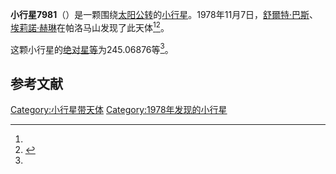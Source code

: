 {{Infobox planet
| bgcolour = #FFFFC0
| name = 7981
| symbol = 
| image = 
| caption = 
| discovery = yes
| discovery_ref = 
| discoverer = [[舒爾特·巴斯|舒爾特·巴斯]]、[[埃莉諾·赫琳|埃莉諾·赫琳]]
| discovery_site = [[帕洛马山|帕洛马山]] 
| discovered = 1978年11月7日
| designations = yes
| mp_name = 
| named_after = 
| alt_names = 
| mp_category = [[主带小行星|主带小行星]]
| orbit_ref = <ref name="a">[http://ssd.jpl.nasa.gov/sbdb.cgi?sstr=7981 7981] {{Wayback|url=http://ssd.jpl.nasa.gov/sbdb.cgi?sstr=7981 |date=20210717070533 }}，小行星數據庫瀏覽器（JPL Small-Body Database Browser）－[[美国国家航空航天局|美国国家航空航天局]]喷气推进实验室</ref>
| epoch = 2456400.5 (2013年4月18日更新)
| aphelion = {{convert|3.2017151|AU|km|3|abbr=on|lk=out}}
| perihelion = {{convert|2.5776647|AU|km|3|abbr=on}}
| semimajor = {{convert|2.8896899|AU|km|3|abbr=on}}
| eccentricity = 0.1079788
| period = 1794.218311 [[日|日]]<br />4.91[[儒略年|儒略年]]
| avg_speed = 
| inclination = 1.96622
| asc_node = 161.32187
| mean_anomaly = 
| arg_peri = 245.06876
| satellites = 
| physical_characteristics = yes
| dimensions = 
| mass = 
| density = 
| surface_grav = 
| escape_velocity = 
| sidereal_day = 
| axial_tilt = 
| pole_ecliptic_lat = 
| pole_ecliptic_lon = 
| albedo = 
| temperatures= 
| temp_name1 = 
| mean_temp_1 = 
| max_temp_1 = 
| temp_name2 = 
| max_temp_2 = 
| spectral_type = 
| abs_magnitude = 245.06876
}}

'''小行星7981'''（{{lang-en|7981}}）是一颗围绕[[太阳|太阳]][[公转|公转]]的[[小行星|小行星]]。1978年11月7日，[[舒爾特·巴斯|舒爾特·巴斯]]、[[埃莉諾·赫琳|埃莉諾·赫琳]]在帕洛马山发现了此天体<ref name="a" /><ref>{{cite news|title=小行星列表|url=http://cfa-www.harvard.edu/iau/lists/NumberedMPs.txt|accessdate=2013-07-08|newspaper=哈佛大学|archive-date=2008-05-17|archive-url=https://web.archive.org/web/20080517010638/http://cfa-www.harvard.edu/iau/lists/NumberedMPs.txt|dead-url=no}}</ref>。

这颗小行星的[[绝对星等|绝对星等]]为245.06876等<ref name="a" />。

==参考文献==
{{reflist}}
{{Minor Planet Number|[[小行星7980|小行星7980]]|[[小行星7982|小行星7982]]}}

{{小天体}}

[[Category:小行星带天体|Category:小行星带天体]]
[[Category:1978年发现的小行星|Category:1978年发现的小行星]]

{{asteroid-stub}}